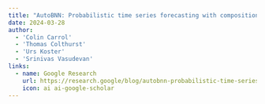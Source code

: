 ```yaml
---
title: "AutoBNN: Probabilistic time series forecasting with compositional bayesian neural networks"
date: 2024-03-28
author: 
  - 'Colin Carrol'
  - 'Thomas Colthurst'
  - 'Urs Koster'
  - 'Srinivas Vasudevan'
links:
  - name: Google Research
    url: https://research.google/blog/autobnn-probabilistic-time-series-forecasting-with-compositional-bayesian-neural-networks/
    icon: ai ai-google-scholar
---
```

